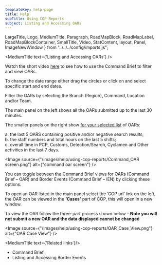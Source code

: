 ```yaml
---
templateKey: help-page
title: Help
subTitle: Using COP Reports
subject: Listing and Accessing OARs
---
```

LargeTitle, Logo, MediumTitle, Paragraph, RoadMapBlock, RoadMapLabel, RoadMapBlockContainer, SmallTitle, Video, StatContent, layout, Panel, ImageNewWindow } from "../../../config/imports.js";

<MediumTitle text={'Listing and Accessing OARs'} />

Watch the short video <a href="#" class="govuk-link" target="_blank">here</a> to see how to use the Command Brief to filter and view OARs.

To change the date range either drag the circles or click on and select specific start and end dates.

Filter the OARs by selecting the Branch (Region),  Command, Location and/or Team.

The main panel on the left shows all the OARs submitted up to the last 30 minutes.

The smaller panels on the right show <u>for your selected list</u> of OARs:

a. the last 5 OARS containing positive and/or negative search results;<br />
b. the staff numbers and total hours on the last 5 shifts;<br />
c. overall time in PCP, Customs, Detection/Search, Cyclamen and Other activities in the last 7 days.

<Image source={"/images/help/using-cop-reports/Command_OAR screen.png"} alt={"command oar screen"} />

<BreakLine pixels={15} />

You can toggle between the Command Brief views for OARs (Command Brief – OAR) and Border Events (Command Brief – IEN) by clicking these options.

To open an OAR listed in the main panel select the ‘COP url’ link on the left, the OAR can be viewed in the **‘Cases’** part of COP, this will open in a new window.

To view the OAR follow the three-part process shown below – **Note you will not submit a new OAR and the data displayed cannot be changed**

<Image source={"/images/help/using-cop-reports/OAR_Case_View.png"} alt={"OAR Case View"} />

<BreakLine pixels={15} />

<MediumTitle text={'Related links'}/>

<ul class="govuk-list govuk-list--bullet">
	<li><Link class="govuk-link" to="/help/using-cop-reports/">Command Brief</Link></li>
	<li><Link class="govuk-link" to="/help/using-cop-reports/using-cop-reports-listing-accessing-border-events/">Listing and Accessing Border Events</Link></li>
</ul>